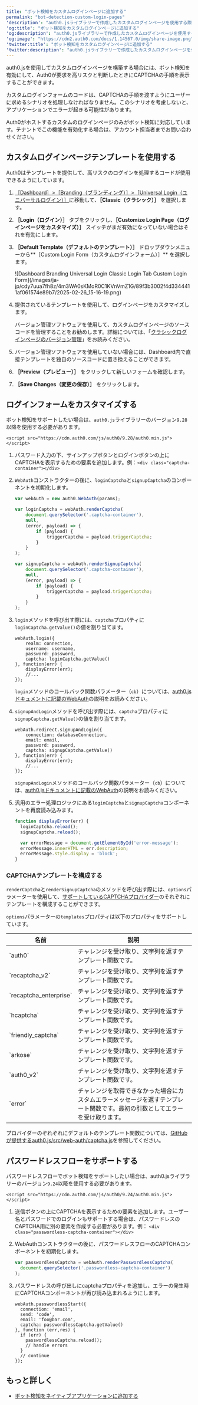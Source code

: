 ---
title: "ボット検知をカスタムログインページに追加する"
permalink: "bot-detection-custom-login-pages"
'description': "auth0.jsライブラリーで作成したカスタムログインページを使用する際に、ボット検知を有効にして構成する方法を学びます。"
'og:title': "ボット検知をカスタムログインページに追加する"
'og:description': "auth0.jsライブラリーで作成したカスタムログインページを使用する際に、ボット検知を有効にして構成する方法を学びます。"
'og:image': "https://cdn2.auth0.com/docs/1.14567.0/img/share-image.png"
'twitter:title': "ボット検知をカスタムログインページに追加する"
'twitter:description': "auth0.jsライブラリーで作成したカスタムログインページを使用する際に、ボット検知を有効にして構成する方法を学びます。"
---

auth0.jsを使用してカスタムログインページを構築する場合には、ボット検知を有効にして、Auth0が要求を高リスクと判断したときにCAPTCHAの手順を表示することができます。

カスタムログインフォームのコードは、CAPTCHAの手順を渡すようにユーザーに求めるシナリオを処理しなければなりません。このシナリオを考慮しないと、アプリケーションでエラーが起きる可能性があります。

<Callout icon="file-lines" color="#0EA5E9" iconType="regular">

Auth0がホストするカスタムのログインページのみがボット検知に対応しています。テナントでこの機能を有効化する場合は、アカウント担当者までお問い合わせください。

</Callout>

## カスタムログインページテンプレートを使用する

Auth0はテンプレートを提供して、高リスクのログインを処理するコードが使用できるようにしています。

1. [［Dashboard］>［Branding（ブランディング）］>［Universal Login（ユニバーサルログイン）］](https://manage.auth0.com/#/login_settings)に移動して、**［Classic（クラシック）］** を選択します。
2. **［Login（ログイン）］** タブをクリックし、**［Customize Login Page（ログインページをカスタマイズ）］** スイッチがまだ有効になっていない場合はそれを有効にします。
3. **［Default Template（デフォルトのテンプレート）］** ドロップダウンメニューから**［Custom Login Form（カスタムログインフォーム）］** を選択します。

   <Frame>![Dashboard Branding Universal Login Classic Login Tab Custom Login Form](/images/ja-jp/cdy7uua7fh8z/4m3WA0sKMoR0C1KVnVmZ1G/89f3b3002f4d3344411af061574e89b7/2025-02-26_15-16-19.png)</Frame>

4. 提供されているテンプレートを使用して、ログインページをカスタマイズします。

   <Callout icon="file-lines" color="#0EA5E9" iconType="regular">

   バージョン管理ソフトウェアを使用して、カスタムログインページのソースコードを管理することをお勧めします。詳細については、「[クラシックログインページのバージョン管理](/ja-jp/customize/login-pages/classic-login/version-control)」をお読みください。

   </Callout>

5. バージョン管理ソフトウェアを使用していない場合には、Dashboard内で直接テンプレートを独自のソースコードに置き換えることができます。
6. **［Preview（プレビュー）］** をクリックして新しいフォームを確認します。
7. **［Save Changes（変更の保存）］** をクリックします。

## ログインフォームをカスタマイズする

ボット検知をサポートしたい場合は、`auth0.js`ライブラリーのバージョン`9.28`以降を使用する必要があります。

`<script src="https://cdn.auth0.com/js/auth0/9.28/auth0.min.js"></script>`

1. パスワード入力の下、サインアップボタンとログインボタンの上にCAPTCHAを表示するための要素を追加します。例：`<div class="captcha-container"></div>`
2. `WebAuth`コンストラクターの後に、`loginCaptcha`と`signupCaptcha`のコンポーネントを初期化します。

   ```javascript lines
   var webAuth = new auth0.WebAuth(params);

   var loginCaptcha = webAuth.renderCaptcha(
       document.querySelector('.captcha-container'),
       null,
       (error, payload) => {
           if (payload) {
               triggerCaptcha = payload.triggerCaptcha;
           }
       }
   );

   var signupCaptcha = webAuth.renderSignupCaptcha(
       document.querySelector('.captcha-container'),
       null,
       (error, payload) => {
           if (payload) {
               triggerCaptcha = payload.triggerCaptcha;
           }
       }
   );
   ```

   

   
3. `login`メソッドを呼び出す際には、`captcha`プロパティに`loginCaptcha.getValue()`の値を割り当てます。

   ``` lines
   webAuth.login({
       realm: connection,
       username: username,
       password: password,
       captcha: loginCaptcha.getValue()
   }, function(err) {
       displayError(err);
       //...
   });
   ```

   

   

   `login`メソッドのコールバック関数パラメーター（`cb`）については、[auth0.jsドキュメントに記載のWebAuth](https://auth0.github.io/auth0.js/global.html#login)の説明をお読みください。
4. `signupAndLogin`メソッドを呼び出す際には、`captcha`プロパティに`signupCaptcha.getValue()`の値を割り当てます。

   ``` lines
   webAuth.redirect.signupAndLogin({
       connection: databaseConnection,
       email: email,
       password: password,
       captcha: signupCaptcha.getValue()
   }, function(err) {
       displayError(err);
       //...
   });
   ```

   

   

   `signupAndLogin`メソッドのコールバック関数パラメーター（`cb`）については、[auth0.jsドキュメントに記載のWebAuth](https://auth0.github.io/auth0.js/global.html#login)の説明をお読みください。
5. 汎用のエラー処理ロジックにある`loginCaptcha`と`signupCaptcha`コンポーネントを再度読み込みます。

   ```javascript lines
   function displayError(err) {
     loginCaptcha.reload();
     signupCaptcha.reload();

     var errorMessage = document.getElementById('error-message');
     errorMessage.innerHTML = err.description;
     errorMessage.style.display = 'block';
   }
   ```

   

   

### CAPTCHAテンプレートを構成する

`renderCaptcha`と`renderSignupCaptcha`のメソッドを呼び出す際には、`options`パラメーターを使用して、[サポートしているCAPTCHAプロバイダー](/ja-jp/secure/attack-protection/bot-detection/configure-captcha)のそれぞれにテンプレートを構成することができます。

`options`パラメーターの`templates`プロパティは以下のプロパティをサポートしています。

<table class="table"><thead>
<tr>
<th><strong>名前</strong></th>
<th><strong>説明</strong></th>
</tr>
</thead>
<tbody>
<tr>
<td>`auth0`</td>
<td>チャレンジを受け取り、文字列を返すテンプレート関数です。</td>
</tr>
<tr>
<td>`recaptcha_v2`</td>
<td>チャレンジを受け取り、文字列を返すテンプレート関数です。</td>
</tr>
<tr>
<td>`recaptcha_enterprise`</td>
<td>チャレンジを受け取り、文字列を返すテンプレート関数です。</td>
</tr>
<tr>
<td>`hcaptcha`</td>
<td>チャレンジを受け取り、文字列を返すテンプレート関数です。</td>
</tr>
<tr>
<td>`friendly_captcha`</td>
<td>チャレンジを受け取り、文字列を返すテンプレート関数です。</td>
</tr>
<tr>
<td>`arkose`</td>
<td>チャレンジを受け取り、文字列を返すテンプレート関数です。</td>
</tr>
<tr>
<td>`auth0_v2`</td>
<td>チャレンジを受け取り、文字列を返すテンプレート関数です。</td>
</tr>
<tr>
<td>`error`</td>
<td>チャレンジを取得できなかった場合にカスタムエラーメッセージを返すテンプレート関数です。最初の引数としてエラーを受け取ります。</td>
</tr>
</tbody>
</table>

プロバイダーのぞれぞれにデフォルトのテンプレート関数については、[GitHubが提供するauth0.js/src/web-auth/captcha.js](https://github.com/auth0/auth0.js/blob/a3ddc0905a5da33aa190a9098467576976b95ec8/src/web-auth/captcha.js#L28)を参照してください。

## パスワードレスフローをサポートする

パスワードレスフローでボット検知をサポートしたい場合は、auth0.jsライブラリーのバージョン`9.24`以降を使用する必要があります。

`<script src="https://cdn.auth0.com/js/auth0/9.24/auth0.min.js"></script>`

1. 送信ボタンの上にCAPTCHAを表示するための要素を追加します。ユーザー名とパスワードでのログインもサポートする場合は、パスワードレスのCAPTCHA用に別の要素を作成する必要があります。例：
   `<div class="passwordless-captcha-container"></div>`
2. WebAuthコンストラクターの後に、パスワードレスフローのCAPTCHAコンポーネントを初期化します。

   ```javascript lines
   var passwordlessCaptcha = webAuth.renderPasswordlessCaptcha(
     document.querySelector('.passwordless-captcha-container')
   );
   ```

   

   
3. パスワードレスの呼び出しにcaptchaプロパティを追加し、エラーの発生時にCAPTCHAコンポーネントが再び読み込まれるようにします。

   ``` lines
   webAuth.passwordlessStart({
     connection: 'email',
     send: 'code',
     email: 'foo@bar.com',
     captcha: passwordlessCaptcha.getValue()
   }, function (err,res) {
     if (err) {
       passwordlessCaptcha.reload();
       // handle errors
     }
     // continue
   });
   ```

   

   

## もっと詳しく

* [ボット検知をネイティブアプリケーションに追加する](/ja-jp/secure/attack-protection/bot-detection/bot-detection-native-apps)